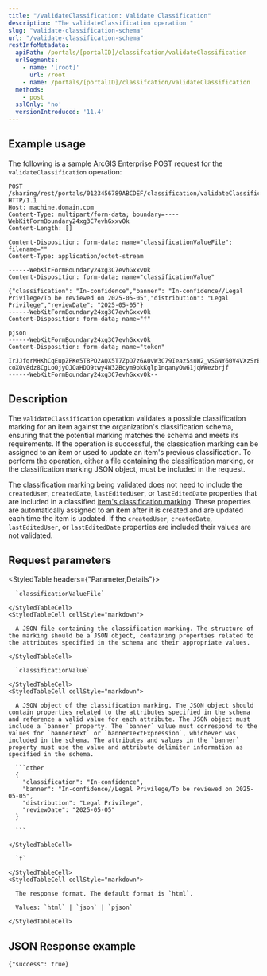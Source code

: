 ```yaml
---
title: "/validateClassification: Validate Classification"
description: "The validateClassification operation "
slug: "validate-classification-schema"
url: "/validate-classification-schema"
restInfoMetadata:
  apiPath: /portals/[portalID]/classifcation/validateClassification
  urlSegments:
    - name: '[root]'
      url: /root
    - name: /portals/[portalID]/classifcation/validateClassification
  methods:
    - post
  sslOnly: 'no'
  versionIntroduced: '11.4'
---
```


## Example usage

The following is a sample ArcGIS Enterprise POST request for the `validateClassification` operation:

```other
POST /sharing/rest/portals/0123456789ABCDEF/classification/validateClassification HTTP/1.1
Host: machine.domain.com
Content-Type: multipart/form-data; boundary=----WebKitFormBoundary24xg3C7evhGxxvOk
Content-Length: []

Content-Disposition: form-data; name="classificationValueFile"; filename=""
Content-Type: application/octet-stream

------WebKitFormBoundary24xg3C7evhGxxvOk
Content-Disposition: form-data; name="classificationValue"

{"classification": "In-confidence","banner": "In-confidence//Legal Privilege/To be reviewed on 2025-05-05","distribution": "Legal Privilege","reviewDate": "2025-05-05"}
------WebKitFormBoundary24xg3C7evhGxxvOk
Content-Disposition: form-data; name="f"

pjson
------WebKitFormBoundary24xg3C7evhGxxvOk
Content-Disposition: form-data; name="token"

IrJJfqrMHKhCqEupZPKe5T8PO2AQX5T7ZpO7z6A0vW3C79IeazSsnW2_vSGNY60V4VXzSrEm9TpKsFBgtUZa7WLdS4aCg5Y4HWYeNWBj_ohR7APIpjQTDD9KW4NlreC9F-coXQv8dz8CgLoQjyOJOaHDO9twy4W32Bcym9pkKqlp1nqanyOw61jqWWezbrjf
------WebKitFormBoundary24xg3C7evhGxxvOk--

```

## Description

The `validateClassification` operation validates a possible classification marking for an item against the organization's classification schema, ensuring that the potential marking matches the schema and meets its requirements. If the operation is successful, the classication marking can be assigned to an item or used to update an item's previous classification. To perform the operation, either a file containing the classification marking, or the classification marking JSON object, must be included in the request.

<Note>

The classification marking being validated does not need to include the `createdUser`, `createdDate`, `lastEditedUser`, or `lastEditedDate` properties that are included in a classified [item's classification marking](/item). These properties are automatically assigned to an item after it is created and are updated each time the item is updated. If the `createdUser`, `createdDate`, `lastEditedUser`, or `lastEditedDate` properties are included their values are not validated.

</Note>

## Request parameters

<StyledTable headers={"Parameter,Details"}>
  <StyledTableRow>
    <StyledTableCell cellStyle="markdown">

      `classificationValueFile`

    </StyledTableCell>
    <StyledTableCell cellStyle="markdown">

      A JSON file containing the classification marking. The structure of the marking should be a JSON object, containing properties related to the attributes specified in the schema and their appropriate values.

    </StyledTableCell>
  </StyledTableRow>
  <StyledTableRow>
    <StyledTableCell cellStyle="markdown">

      `classificationValue`

    </StyledTableCell>
    <StyledTableCell cellStyle="markdown">

      A JSON object of the classification marking. The JSON object should contain properties related to the attributes specified in the schema and reference a valid value for each attribute. The JSON object must include a `banner` property. The `banner` value must correspond to the values for `bannerText` or `bannerTextExpression`, whichever was included in the schema. The attributes and values in the `banner` property must use the value and attribute delimiter information as specified in the schema.

      ```other
      {
        "classification": "In-confidence",
        "banner": "In-confidence//Legal Privilege/To be reviewed on 2025-05-05",
        "distribution": "Legal Privilege",
        "reviewDate": "2025-05-05"
      }

      ```

    </StyledTableCell>
  </StyledTableRow>
  <StyledTableRow>
    <StyledTableCell cellStyle="markdown">

      `f`

    </StyledTableCell>
    <StyledTableCell cellStyle="markdown">

      The response format. The default format is `html`.

      Values: `html` | `json` | `pjson`

    </StyledTableCell>
  </StyledTableRow>
</StyledTable>

## JSON Response example

```markdown
{"success": true}

```